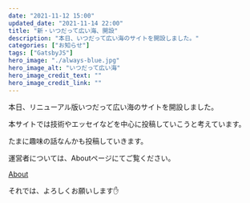 ```yaml
---
date: "2021-11-12 15:00"
updated_date: "2021-11-14 22:00"
title: "新・いつだって広い海、開設"
description: "本日、いつだって広い海のサイトを開設しました。"
categories: ["お知らせ"]
tags: ["GatsbyJS"]
hero_image: "./always-blue.jpg"
hero_image_alt: "いつだって広い海"
hero_image_credit_text: ""
hero_image_credit_link: ""
---
```


本日、リニューアル版いつだって広い海のサイトを開設しました。

本サイトでは技術やエッセイなどを中心に投稿していこうと考えています。

たまに趣味の話なんかも投稿していきます。

運営者については、Aboutページにてご覧ください。

[About](/about)

それでは、よろしくお願いします✋